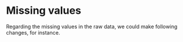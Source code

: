 # Missing values


Regarding the missing values in the raw data, we could make following changes, for instance.